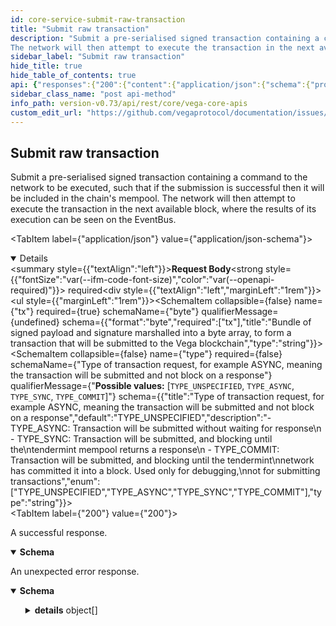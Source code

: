 ```yaml
---
id: core-service-submit-raw-transaction
title: "Submit raw transaction"
description: "Submit a pre-serialised signed transaction containing a command to the network to be executed, such that if the submission is successful then it will be included in the chain's mempool.
The network will then attempt to execute the transaction in the next available block, where the results of its execution can be seen on the EventBus."
sidebar_label: "Submit raw transaction"
hide_title: true
hide_table_of_contents: true
api: {"responses":{"200":{"content":{"application/json":{"schema":{"properties":{"code":{"description":"Error code to indicate the category of failure if the transaction was not successfully submitted.","format":"int64","type":"integer"},"data":{"description":"Further details for why the transaction was not successfully submitted.","type":"string"},"height":{"description":"Unused.","format":"int64","type":"string"},"log":{"description":"Further details for the underlying consensus layer of the result of the transaction.","type":"string"},"success":{"description":"Whether or not the transaction was validated and submitted to the chain's mempool.","type":"boolean"},"txHash":{"description":"Hash of the transaction, which can be used to identify the transaction in a node's event stream.","type":"string"}},"title":"Response for submitting a version agnostic transaction on Vega","type":"object"}}},"description":"A successful response."},"default":{"content":{"application/json":{"schema":{"properties":{"code":{"format":"int32","type":"integer"},"details":{"items":{"additionalProperties":{},"properties":{"@type":{"type":"string"}},"type":"object","title":"protobufAny"},"type":"array"},"message":{"type":"string"}},"type":"object","title":"googlerpcStatus"}}},"description":"An unexpected error response."}},"tags":["CoreService"],"description":"Submit a pre-serialised signed transaction containing a command to the network to be executed, such that if the submission is successful then it will be included in the chain's mempool.\nThe network will then attempt to execute the transaction in the next available block, where the results of its execution can be seen on the EventBus.","operationId":"CoreService_SubmitRawTransaction","requestBody":{"content":{"application/json":{"schema":{"properties":{"tx":{"format":"byte","required":["tx"],"title":"Bundle of signed payload and signature marshalled into a byte array, to form a transaction that will be submitted to the Vega blockchain","type":"string"},"type":{"title":"Type of transaction request, for example ASYNC, meaning the transaction will be submitted and not block on a response","default":"TYPE_UNSPECIFIED","description":"- TYPE_ASYNC: Transaction will be submitted without waiting for response\n - TYPE_SYNC: Transaction will be submitted, and blocking until the\ntendermint mempool returns a response\n - TYPE_COMMIT: Transaction will be submitted, and blocking until the tendermint\nnetwork has committed it into a block. Used only for debugging,\nnot for submitting transactions","enum":["TYPE_UNSPECIFIED","TYPE_ASYNC","TYPE_SYNC","TYPE_COMMIT"],"type":"string"}},"required":["tx"],"title":"Request for submitting a version agnostic transaction on Vega","type":"object"}}},"required":true},"method":"post","path":"/transaction/raw","servers":[{"url":"https://vega-mainnet-data.commodum.io","description":"vega-mainnet-data.commodum.io"},{"url":"https://vega-data.nodes.guru:3008","description":"vega-data.nodes.guru"},{"url":"https://vega-data.bharvest.io","description":"vega-data.bharvest.io"},{"url":"https://vega.aurora-edge.com","description":"vega.aurora-edge.com"},{"url":"https://darling.network","description":"darling.network"},{"url":"https://graphqlvega.gpvalidator.com","description":"graphqlvega.gpvalidator.com"},{"url":"https://vega-mainnet.anyvalid.com","description":"vega-mainnet.anyvalid.com"}],"jsonRequestBodyExample":{"tx":"string","type":"TYPE_UNSPECIFIED"},"info":{"title":"Vega core APIs","version":"v0.73.9"},"postman":{"name":"Submit raw transaction","description":{"content":"Submit a pre-serialised signed transaction containing a command to the network to be executed, such that if the submission is successful then it will be included in the chain's mempool.\nThe network will then attempt to execute the transaction in the next available block, where the results of its execution can be seen on the EventBus.","type":"text/plain"},"url":{"path":["transaction","raw"],"host":["{{baseUrl}}"],"query":[],"variable":[]},"header":[{"key":"Content-Type","value":"application/json"},{"key":"Accept","value":"application/json"}],"method":"POST","body":{"mode":"raw","raw":"\"\"","options":{"raw":{"language":"json"}}}}}
sidebar_class_name: "post api-method"
info_path: version-v0.73/api/rest/core/vega-core-apis
custom_edit_url: "https://github.com/vegaprotocol/documentation/issues/new?labels=documentation&title=[Documentation] Requesting changes to 'Submit raw transaction' (core-service-submit-raw-transaction)"
---
```



## Submit raw transaction



Submit a pre-serialised signed transaction containing a command to the network to be executed, such that if the submission is successful then it will be included in the chain's mempool.
The network will then attempt to execute the transaction in the next available block, where the results of its execution can be seen on the EventBus.

<MimeTabs><TabItem label={"application/json"} value={"application/json-schema"}><details style={{}} data-collapsed={false} open={true}><summary style={{"textAlign":"left"}}><strong>Request Body</strong><strong style={{"fontSize":"var(--ifm-code-font-size)","color":"var(--openapi-required)"}}> required</strong></summary><div style={{"textAlign":"left","marginLeft":"1rem"}}></div><ul style={{"marginLeft":"1rem"}}><SchemaItem collapsible={false} name={"tx"} required={true} schemaName={"byte"} qualifierMessage={undefined} schema={{"format":"byte","required":["tx"],"title":"Bundle of signed payload and signature marshalled into a byte array, to form a transaction that will be submitted to the Vega blockchain","type":"string"}}></SchemaItem><SchemaItem collapsible={false} name={"type"} required={false} schemaName={"Type of transaction request, for example ASYNC, meaning the transaction will be submitted and not block on a response"} qualifierMessage={"**Possible values:** [`TYPE_UNSPECIFIED`, `TYPE_ASYNC`, `TYPE_SYNC`, `TYPE_COMMIT`]"} schema={{"title":"Type of transaction request, for example ASYNC, meaning the transaction will be submitted and not block on a response","default":"TYPE_UNSPECIFIED","description":"- TYPE_ASYNC: Transaction will be submitted without waiting for response\n - TYPE_SYNC: Transaction will be submitted, and blocking until the\ntendermint mempool returns a response\n - TYPE_COMMIT: Transaction will be submitted, and blocking until the tendermint\nnetwork has committed it into a block. Used only for debugging,\nnot for submitting transactions","enum":["TYPE_UNSPECIFIED","TYPE_ASYNC","TYPE_SYNC","TYPE_COMMIT"],"type":"string"}}></SchemaItem></ul></details></TabItem></MimeTabs><div><ApiTabs><TabItem label={"200"} value={"200"}><div>

A successful response.

</div><div><MimeTabs schemaType={"response"}><TabItem label={"application/json"} value={"application/json"}><SchemaTabs><TabItem label={"Schema"} value={"Schema"}><details style={{}} data-collapsed={false} open={true}><summary style={{"textAlign":"left"}}><strong>Schema</strong></summary><div style={{"textAlign":"left","marginLeft":"1rem"}}></div><ul style={{"marginLeft":"1rem"}}><SchemaItem collapsible={false} name={"code"} required={false} schemaName={"int64"} qualifierMessage={undefined} schema={{"description":"Error code to indicate the category of failure if the transaction was not successfully submitted.","format":"int64","type":"integer"}}></SchemaItem><SchemaItem collapsible={false} name={"data"} required={false} schemaName={"string"} qualifierMessage={undefined} schema={{"description":"Further details for why the transaction was not successfully submitted.","type":"string"}}></SchemaItem><SchemaItem collapsible={false} name={"height"} required={false} schemaName={"int64"} qualifierMessage={undefined} schema={{"description":"Unused.","format":"int64","type":"string"}}></SchemaItem><SchemaItem collapsible={false} name={"log"} required={false} schemaName={"string"} qualifierMessage={undefined} schema={{"description":"Further details for the underlying consensus layer of the result of the transaction.","type":"string"}}></SchemaItem><SchemaItem collapsible={false} name={"success"} required={false} schemaName={"boolean"} qualifierMessage={undefined} schema={{"description":"Whether or not the transaction was validated and submitted to the chain's mempool.","type":"boolean"}}></SchemaItem><SchemaItem collapsible={false} name={"txHash"} required={false} schemaName={"string"} qualifierMessage={undefined} schema={{"description":"Hash of the transaction, which can be used to identify the transaction in a node's event stream.","type":"string"}}></SchemaItem></ul></details></TabItem><TabItem label={"Example (from schema)"} value={"Example (from schema)"}><ResponseSamples responseExample={"{\n  \"code\": 0,\n  \"data\": \"string\",\n  \"height\": \"string\",\n  \"log\": \"string\",\n  \"success\": true,\n  \"txHash\": \"string\"\n}"} language={"json"}></ResponseSamples></TabItem></SchemaTabs></TabItem></MimeTabs></div></TabItem><TabItem label={"default"} value={"default"}><div>

An unexpected error response.

</div><div><MimeTabs schemaType={"response"}><TabItem label={"application/json"} value={"application/json"}><SchemaTabs><TabItem label={"Schema"} value={"Schema"}><details style={{}} data-collapsed={false} open={true}><summary style={{"textAlign":"left"}}><strong>Schema</strong></summary><div style={{"textAlign":"left","marginLeft":"1rem"}}></div><ul style={{"marginLeft":"1rem"}}><SchemaItem collapsible={false} name={"code"} required={false} schemaName={"int32"} qualifierMessage={undefined} schema={{"format":"int32","type":"integer"}}></SchemaItem><SchemaItem collapsible={true} className={"schemaItem"}><details style={{}}><summary style={{}}><strong>details</strong><span style={{"opacity":"0.6"}}> object[]</span></summary><div style={{"marginLeft":"1rem"}}><li><div style={{"fontSize":"var(--ifm-code-font-size)","opacity":"0.6","marginLeft":"-.5rem","paddingBottom":".5rem"}}>Array [</div></li><SchemaItem collapsible={false} name={"@type"} required={false} schemaName={"string"} qualifierMessage={undefined} schema={{"type":"string"}}></SchemaItem><li><div style={{"fontSize":"var(--ifm-code-font-size)","opacity":"0.6","marginLeft":"-.5rem"}}>]</div></li></div></details></SchemaItem><SchemaItem collapsible={false} name={"message"} required={false} schemaName={"string"} qualifierMessage={undefined} schema={{"type":"string"}}></SchemaItem></ul></details></TabItem><TabItem label={"Example (from schema)"} value={"Example (from schema)"}><ResponseSamples responseExample={"{\n  \"code\": 0,\n  \"details\": [\n    {\n      \"@type\": \"string\"\n    }\n  ],\n  \"message\": \"string\"\n}"} language={"json"}></ResponseSamples></TabItem></SchemaTabs></TabItem></MimeTabs></div></TabItem></ApiTabs></div>
